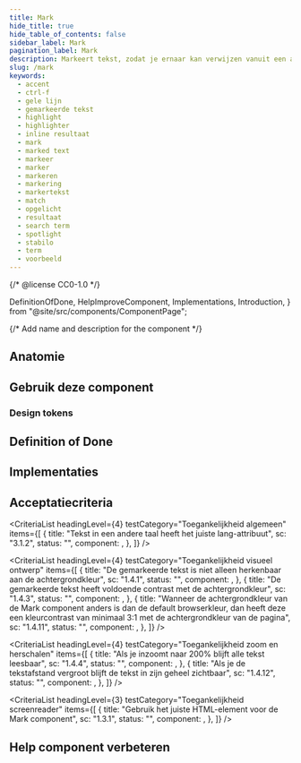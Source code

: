 ```yaml
---
title: Mark
hide_title: true
hide_table_of_contents: false
sidebar_label: Mark
pagination_label: Mark
description: Markeert tekst, zodat je ernaar kan verwijzen vanuit een andere context of omdat de tekst relevant is voor de huidige activiteit.
slug: /mark
keywords:
  - accent
  - ctrl-f
  - gele lijn
  - gemarkeerde tekst
  - highlight
  - highlighter
  - inline resultaat
  - mark
  - marked text
  - markeer
  - marker
  - markeren
  - markering
  - markertekst
  - match
  - opgelicht
  - resultaat
  - search term
  - spotlight
  - stabilo
  - term
  - voorbeeld
---
```


{/* @license CC0-1.0 */}

  DefinitionOfDone,
  HelpImproveComponent,
  Implementations,
  Introduction,
} from "@site/src/components/ComponentPage";

{/* Add name and description for the component */}


<Introduction component={component} headingLevel={1} description={description} />

<ComponentAliases component={component} />

## Anatomie

<ComponentAnatomy component={component} illustration={MarkIllustration} />

## Gebruik deze component

### Design tokens

<DesignTokens tokens={tokens} />

<Markdown omitH1 headingLevel={3}>
  <Usage />
</Markdown>

## Definition of Done

<DefinitionOfDone component={component} headingLevel={3} />

## Implementaties

<Implementations component={component} headingLevel={3} />

## Acceptatiecriteria

<AcIntro />

<CriteriaList
  headingLevel={4}
  testCategory="Toegankelijkheid algemeen"
  items={[
    {
      title: "Tekst in een andere taal heeft het juiste lang-attribuut",
      sc: "3.1.2",
      status: "",
      component: <Wcag312 />,
    },
  ]}
/>

<CriteriaList
  headingLevel={4}
  testCategory="Toegankelijkheid visueel ontwerp"
  items={[
    {
      title: "De gemarkeerde tekst is niet alleen herkenbaar aan de achtergrondkleur",
      sc: "1.4.1",
      status: "",
      component: <Wcag141 />,
    },
    {
      title: "De gemarkeerde tekst heeft voldoende contrast met de achtergrondkleur",
      sc: "1.4.3",
      status: "",
      component: <Wcag143 />,
    },
    {
      title:
        "Wanneer de achtergrondkleur van de Mark component anders is dan de default browserkleur, dan heeft deze een kleurcontrast van minimaal 3:1 met de achtergrondkleur van de pagina",
      sc: "1.4.11",
      status: "",
      component: <Wcag1411 />,
    },
  ]}
/>

<CriteriaList
  headingLevel={4}
  testCategory="Toegankelijkheid zoom en herschalen"
  items={[
    {
      title: "Als je inzoomt naar 200% blijft alle tekst leesbaar",
      sc: "1.4.4",
      status: "",
      component: <Wcag144 />,
    },
    {
      title: "Als je de tekstafstand vergroot blijft de tekst in zijn geheel zichtbaar",
      sc: "1.4.12",
      status: "",
      component: <Wcag1412 />,
    },
  ]}
/>

<CriteriaList
  headingLevel={3}
  testCategory="Toegankelijkheid screenreader"
  items={[
    {
      title: "Gebruik het juiste HTML-element voor de Mark component",
      sc: "1.3.1",
      status: "",
      component: <Wcag131 />,
    },
  ]}
/>

## Help component verbeteren

<HelpImproveComponent component={component} headingLevel={3} />
